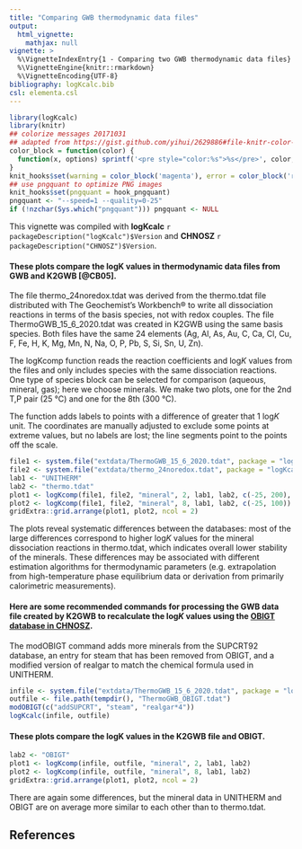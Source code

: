 ```yaml
---
title: "Comparing GWB thermodynamic data files"
output:
  html_vignette:
    mathjax: null
vignette: >
  %\VignetteIndexEntry{1 - Comparing two GWB thermodynamic data files}
  %\VignetteEngine{knitr::rmarkdown}
  %\VignetteEncoding{UTF-8}
bibliography: logKcalc.bib
csl: elementa.csl
---
```


<!-- https://gomakethings.com/how-to-break-an-image-out-of-its-parent-container-with-css/ -->
<style>
@media (min-width: 700px) {
  .full-width {
    left: 50%;
    margin-left: -50vw;
    margin-right: -50vw;
    max-width: 100vw;
    position: relative;
    right: 50%;
    width: 100vw;
  }
}
@media (min-width: 1020px) {
  .full-width {
    left: 50vw; /* fallback if needed */
    left: calc(50vw - 160px);
    width: 1000px;
    position: relative;
    background-color: #9ecff7;
    padding:10px;
  }
}
</style>

```r
library(logKcalc)
library(knitr)
## colorize messages 20171031
## adapted from https://gist.github.com/yihui/2629886#file-knitr-color-msg-rnw
color_block = function(color) {
  function(x, options) sprintf('<pre style="color:%s">%s</pre>', color, x)
}
knit_hooks$set(warning = color_block('magenta'), error = color_block('red'), message = color_block('blue'))
## use pngquant to optimize PNG images
knit_hooks$set(pngquant = hook_pngquant)
pngquant <- "--speed=1 --quality=0-25"
if (!nzchar(Sys.which("pngquant"))) pngquant <- NULL 
```

This vignette was compiled with **logKcalc** `r packageDescription("logKcalc")$Version` and **CHNOSZ** `r packageDescription("CHNOSZ")$Version`.

#### These plots compare the logK values in thermodynamic data files from GWB and K2GWB [@CB05].

The file thermo_24noredox.tdat was derived from the thermo.tdat file distributed with The Geochemist's Workbench® to write all dissociation reactions in terms of the basis species, not with redox couples.
The file ThermoGWB_15_6_2020.tdat was created in K2GWB using the same basis species.
Both files have the same 24 elements (Ag, Al, As, Au, C, Ca, Cl, Cu, F, Fe, H, K, Mg, Mn, N, Na, O, P, Pb, S, Si, Sn, U, Zn).

The logKcomp function reads the reaction coefficients and log*K* values from the files and only includes species with the same dissociation reactions.
One type of species block can be selected for comparison (aqueous, mineral, gas); here we choose minerals.
We make two plots, one for the 2nd T,P pair (25 °C) and one for the 8th (300 °C).

The function adds labels to points with a difference of greater that 1 log*K* unit.
The coordinates are manually adjusted to exclude some points at extreme values, but no labels are lost; the line segments point to the points off the scale.

```r
file1 <- system.file("extdata/ThermoGWB_15_6_2020.tdat", package = "logKcalc")
file2 <- system.file("extdata/thermo_24noredox.tdat", package = "logKcalc")
lab1 <- "UNITHERM"
lab2 <- "thermo.tdat"
plot1 <- logKcomp(file1, file2, "mineral", 2, lab1, lab2, c(-25, 200), c(-5, 10))
plot2 <- logKcomp(file1, file2, "mineral", 8, lab1, lab2, c(-25, 100))
gridExtra::grid.arrange(plot1, plot2, ncol = 2)
```

The plots reveal systematic differences between the databases: most of the large differences correspond to higher log*K* values for the mineral dissociation reactions in thermo.tdat, which indicates overall lower stability of the minerals.
These differences may be associated with different estimation algorithms for thermodynamic parameters (e.g. extrapolation from high-temperature phase equilibrium data or derivation from primarily calorimetric measurements).

#### Here are some recommended commands for processing the GWB data file created by K2GWB to recalculate the log*K* values using the [OBIGT database in CHNOSZ](../../CHNOSZ/doc/obigt.html).

The modOBIGT command adds more minerals from the SUPCRT92 database, an entry for steam that has been removed from OBIGT, and a modified version of realgar to match the chemical formula used in UNITHERM.

```r
infile <- system.file("extdata/ThermoGWB_15_6_2020.tdat", package = "logKcalc")
outfile <- file.path(tempdir(), "ThermoGWB_OBIGT.tdat")
modOBIGT(c("addSUPCRT", "steam", "realgar*4"))
logKcalc(infile, outfile)
```

#### These plots compare the logK values in the K2GWB file and OBIGT.

```r
lab2 <- "OBIGT"
plot1 <- logKcomp(infile, outfile, "mineral", 2, lab1, lab2)
plot2 <- logKcomp(infile, outfile, "mineral", 8, lab1, lab2)
gridExtra::grid.arrange(plot1, plot2, ncol = 2)
```

There are again some differences, but the mineral data in UNITHERM and OBIGT are on average more similar to each other than to thermo.tdat.

## References
